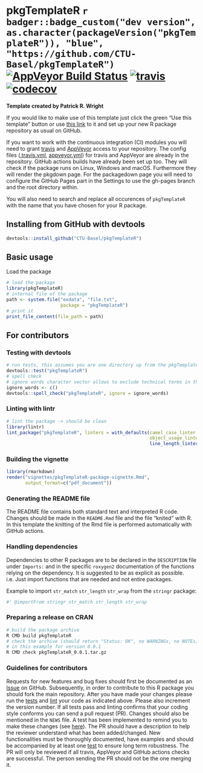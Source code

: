 
<!-- README.md is generated from README.Rmd. Please edit that file -->

# pkgTemplateR `r badger::badge_custom("dev version", as.character(packageVersion("pkgTemplateR")), "blue", "https://github.com/CTU-Basel/pkgTemplateR")` [![AppVeyor Build Status](https://ci.appveyor.com/api/projects/status/github/CTU-Basel/pkgTemplateR/pkgTemplateR?branch=master&svg=true)](https://ci.appveyor.com/project/CTU-Basel/pkgTemplateR) [![travis](https://api.travis-ci.com/CTU-Basel/pkgTemplateR.svg?branch=master)](https://api.travis-ci.com/CTU-Basel/pkgTemplateR.svg?branch=master) [![codecov](https://codecov.io/github/CTU-Basel/pkgTemplateR/branch/master/graphs/badge.svg)](https://codecov.io/github/CTU-Basel/pkgTemplateR)

**Template created by Patrick R. Wright**

If you would like to make use of this template just click the green
"Use this template" button or use [this link](https://github.com/CTU-Basel/pkgTemplateR/generate)
to it and set up your new R package repository as usual on GitHub.

If you want to work with the continuous integration (CI) modules you
will need to grant [travis](https://travis-ci.com/) and [AppVeyor](https://ci.appveyor.com)
access to your repository. The config files ([.travis.yml](.travis.yml),
[appveyor.yml](appveyor.yml)) for travis and AppVeyor are already in the repository.
GitHub actions builds have already been set up too. They will check if the
package runs on Linux, Windows and macOS. Furthermore they will render
the pkgdown page. For the packagedown page you will need to configure
the GitHub Pages part in the Settings to use the gh-pages branch and the
root directory within.

You will also need to search and replace all occurences of `pkgTemplateR` with
the name that you have chosen for your R package.

## Installing from GitHub with devtools

```r
devtools::install_github("CTU-Basel/pkgTemplateR")
```

## Basic usage
Load the package
```r
# load the package
library(pkgTemplateR)
# internal file of the package
path <- system.file("exdata", "file.txt",
                    package = "pkgTemplateR")
# print it
print_file_content(file_path = path)
```

## For contributors
### Testing with devtools

```r
# run tests, this assumes you are one directory up from the pkgTemplateR dir
devtools::test("pkgTemplateR")
# spell check
# ignore words character vector allows to exclude technical terms in the check
ignore_words <- c()
devtools::spell_check("pkgTemplateR", ignore = ignore_words)
```

### Linting with lintr

```r
# lint the package -> should be clean
library(lintr)
lint_package("pkgTemplateR", linters = with_defaults(camel_case_linter = NULL,
                                                     object_usage_linter = NULL,
                                                     line_length_linter(125)))
```

### Building the vignette
```r
library(rmarkdown)
render("vignettes/pkgTemplateR-package-vignette.Rmd",
       output_format=c("pdf_document"))
```

### Generating the README file

The README file contains both standard text and interpreted R code.
Changes should be made in the `README.Rmd` file and the file "knited" with R.
In this template the knitting of the Rmd file is performed automatically with
GitHub actions.

### Handling dependencies

Dependencies to other R packages are to be declared in the `DESCRIPTION` file under `Imports:` and in
the specific `roxygen2` documentation of the functions relying on the dependency. It is suggested to
be as explicit as possible. i.e. Just import functions that are needed and not entire packages.

Example to import `str_match` `str_length` `str_wrap` from the `stringr` package:
```r
#' @importFrom stringr str_match str_length str_wrap
```

### Preparing a release on CRAN

```bash
# build the package archive
R CMD build pkgTemplateR
# check the archive (should return "Status: OK", no WARNINGs, no NOTEs)
# in this example for version 0.0.1
R CMD check pkgTemplateR_0.0.1.tar.gz
```

### Guidelines for contributors

Requests for new features and bug fixes should first be documented as an
[Issue](https://github.com/) on GitHub.
Subsequently, in order to contribute to this R package you should fork the main repository.
After you have made your changes please run the 
[tests](README.md#testing-with-devtools)
and 
[lint](README.md#linting-with-lintr) your code as 
indicated above. Please also increment the version number. If all tests pass and linting
confirms that your coding style conforms you can send a pull request (PR).
Changes should also be mentioned in the `NEWS` file. A test has been implemented
to remind you to make these changes (see [here](tests/testthat/test-version_diff.R)).
The PR should have a description to help the reviewer understand what has been 
added/changed. New functionalities must be thoroughly documented, have examples 
and should be accompanied by at least one [test](tests/testthat/) to ensure long term 
robustness. The PR will only be reviewed if all travis, AppVeyor and GitHub actions checks are successful.
The person sending the PR should not be the one merging it.
